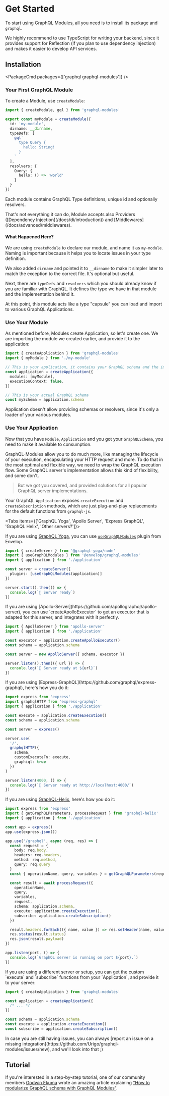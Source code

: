 
# Get Started

To start using GraphQL Modules, all you need is to install its package and `graphql`.

<Callout type="warning">
  We highly recommend to use TypeScript for writing your backend, since it
  provides support for Reflection (if you plan to use dependency injection) and
  makes it easier to develop API services.
</Callout>

## Installation

<PackageCmd packages={['graphql graphql-modules']} />

### Your First GraphQL Module

To create a Module, use `createModule`:

```ts
import { createModule, gql } from 'graphql-modules'

export const myModule = createModule({
  id: 'my-module',
  dirname: __dirname,
  typeDefs: [
    gql`
      type Query {
        hello: String!
      }
    `
  ],
  resolvers: {
    Query: {
      hello: () => 'world'
    }
  }
})
```

Each module contains GraphQL Type definitions, unique id and optionally resolvers.

<Callout>
  That's not everything it can do, Module accepts also Providers ([Dependency
  Injection](/docs/di/introduction)) and [Middlewares](/docs/advanced/middlewares).
</Callout>

#### What Happened Here?

We are using `createModule` to declare our module, and name it as `my-module`. Naming is important because it helps you to locate issues in your type definition.

We also added `dirname` and pointed it to `__dirname` to make it simpler later to match the exception to the correct file. It's optional but useful.

Next, there are `typeDefs` and `resolvers` which you should already know if you are familiar with GraphQL. It defines the type we have in that module and the implementation behind it.

At this point, this module acts like a type "capsule" you can load and import to various GraphQL Applications.

### Use Your Module

As mentioned before, Modules create Application, so let's create one. We are importing the module we created earlier, and provide it to the application:

```ts
import { createApplication } from 'graphql-modules'
import { myModule } from './my-module'

// This is your application, it contains your GraphQL schema and the implementation of it.
const application = createApplication({
  modules: [myModule],
  executionContext: false,
})

// This is your actual GraphQL schema
const mySchema = application.schema
```

<Callout type="warning">
  Application doesn't allow providing schemas or resolvers, since it's only
  a loader of your various modules.
</Callout>

### Use Your Application

Now that you have `Module`, `Application` and you got your `GraphQLSchema`, you need to make it available to consumption.

GraphQL-Modules allow you to do much more, like managing the lifecycle of your execution, encapsulating your HTTP request and more. To do that in the most optimal and flexible way, we need to wrap the GraphQL execution flow. Some GraphQL server's implementation allows this kind of flexibility, and some don't.

> But we got you covered, and provided solutions for all popular GraphQL server implementations.

Your GraphQL `Application` exposes `createExecution` and `createSubscription` methods, which are just plug-and-play replacements for the default functions from `graphql-js`.

<Tabs items={['GraphQL Yoga', 'Apollo Server', 'Express GraphQL', 'GraphQL Helix', 'Other servers?']}>
<Tab>

If you are using [GraphQL Yoga](https://the-guild.dev/graphql/yoga-server), you can use [`useGraphQLModules`](https://envelop.dev/plugins/use-graphql-modules) plugin from Envelop.

```ts
import { createServer } from '@graphql-yoga/node'
import { useGraphQLModules } from '@envelop/graphql-modules'
import { application } from './application'

const server = createServer({
  plugins: [useGraphQLModules(application)]
})

server.start().then(() => {
  console.log(`🚀 Server ready`)
})
```
</Tab>

<Tab>
If you are using [Apollo-Server](https://github.com/apollographql/apollo-server), you can use `createApolloExecutor` to get an executor that is adapted for this server, and integrates with it perfectly.

```ts
import { ApolloServer } from 'apollo-server'
import { application } from './application'

const executor = application.createApolloExecutor()
const schema = application.schema

const server = new ApolloServer({ schema, executor })

server.listen().then(({ url }) => {
  console.log(`🚀 Server ready at ${url}`)
})
```
</Tab>

<Tab>
If you are using [Express-GraphQL](https://github.com/graphql/express-graphql), here's how you do it:

```ts
import express from 'express'
import graphqlHTTP from 'express-graphql'
import { application } from './application'

const execute = application.createExecution()
const schema = application.schema

const server = express()

server.use(
  '/',
  graphqlHTTP({
    schema,
    customExecuteFn: execute,
    graphiql: true
  })
)

server.listen(4000, () => {
  console.log(`🚀 Server ready at http://localhost:4000/`)
})
```
</Tab>

<Tab>

If you are using [GraphQL-Helix](https://github.com/contrawork/graphql-helix), here's how you do it:

```ts
import express from 'express'
import { getGraphQLParameters, processRequest } from 'graphql-helix'
import { application } from './application'

const app = express()
app.use(express.json())

app.use('/graphql', async (req, res) => {
  const request = {
    body: req.body,
    headers: req.headers,
    method: req.method,
    query: req.query
  }
  const { operationName, query, variables } = getGraphQLParameters(request)

  const result = await processRequest({
    operationName,
    query,
    variables,
    request,
    schema: application.schema,
    execute: application.createExecution(),
    subscribe: application.createSubscription()
  })

  result.headers.forEach(({ name, value }) => res.setHeader(name, value))
  res.status(result.status)
  res.json(result.payload)
})

app.listen(port, () => {
  console.log(`GraphQL server is running on port ${port}.`)
})
```
</Tab>

<Tab>
If you are using a different server or setup, you can get the custom `execute` and `subscribe` functions from your `Application`, and provide it to your server:

```ts
import { createApplication } from 'graphql-modules'

const application = createApplication({
  /* ... */
})

const schema = application.schema
const execute = application.createExecution()
const subscribe = application.createSubscription()
```

<Callout>
In case you are still having issues, you can always [report an issue on a missing integration](https://github.com/Urigo/graphql-modules/issues/new), and we'll look into that ;)
</Callout>

</Tab>
</Tabs>

## Tutorial

If you're interested in a step-by-step tutorial, one of our community members [Godwin Ekuma](https://blog.logrocket.com/author/godwinekuma) wrote an amazing article explaining ["How to modularize GraphQL schema with GraphQL Modules"](https://blog.logrocket.com/graphql-modules-tutorial-how-to-modularize-graphql-schema).
